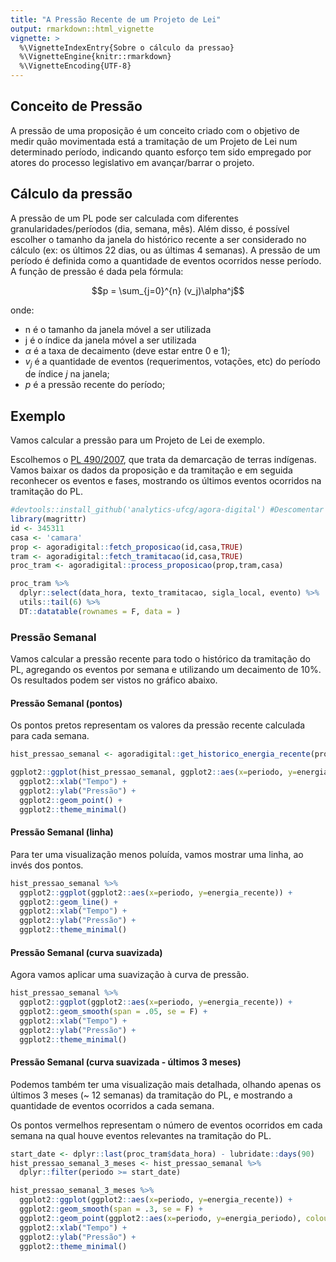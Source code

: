 ```yaml
---
title: "A Pressão Recente de um Projeto de Lei"
output: rmarkdown::html_vignette
vignette: >
  %\VignetteIndexEntry{Sobre o cálculo da pressao}
  %\VignetteEngine{knitr::rmarkdown}
  %\VignetteEncoding{UTF-8}
---
```


## Conceito de Pressão

A pressão de uma proposição é um conceito criado com o objetivo de medir quão movimentada está a tramitação de um Projeto de Lei num determinado período, indicando quanto esforço tem sido empregado por atores do processo legislativo em avançar/barrar o projeto.

## Cálculo da pressão

A pressão de um PL pode ser calculada com diferentes granularidades/períodos (dia, semana, mês). Além disso, é possível escolher o tamanho da janela do histórico recente a ser considerado no cálculo (ex: os últimos 22 dias, ou as últimas 4 semanas). A pressão de um período é definida como a quantidade de eventos ocorridos nesse período. A função de pressão é dada pela fórmula:

$$p = \sum_{j=0}^{n} (v_j)\alpha^j$$

onde:  

  - n é o tamanho da janela móvel a ser utilizada
  - j é o índice da janela móvel a ser utilizada
  - $\alpha$ é a taxa de decaimento (deve estar entre 0 e 1);  
  - $v_j$ é a quantidade de eventos (requerimentos, votações, etc) do período de índice $j$ na janela;  
  - $p$ é a pressão recente do período;  
  
## Exemplo

Vamos calcular a pressão para um Projeto de Lei de exemplo.

Escolhemos o [PL 490/2007](http://camara.gov.br/proposicoesWeb/fichadetramitacao?idProposicao=345311), que trata da demarcação de terras indígenas.
Vamos baixar os dados da proposição e da tramitação e em seguida reconhecer os eventos e fases, mostrando os últimos eventos ocorridos na tramitação do PL.

```r
#devtools::install_github('analytics-ufcg/agora-digital') #Descomentar para instalar o pacote
library(magrittr)
id <- 345311
casa <- 'camara'
prop <- agoradigital::fetch_proposicao(id,casa,TRUE)
tram <- agoradigital::fetch_tramitacao(id,casa,TRUE)
proc_tram <- agoradigital::process_proposicao(prop,tram,casa)

proc_tram %>%
  dplyr::select(data_hora, texto_tramitacao, sigla_local, evento) %>%
  utils::tail(6) %>%
  DT::datatable(rownames = F, data = )

```

### Pressão Semanal

Vamos calcular a pressão recente para todo o histórico da tramitação do PL, agregando os eventos por semana e utilizando um decaimento de 10%. Os resultados podem ser vistos no gráfico abaixo.

#### Pressão Semanal (pontos)

Os pontos pretos representam os valores da pressão recente calculada para cada semana.

```r
hist_pressao_semanal <- agoradigital::get_historico_energia_recente(proc_tram, granularidade = 's', decaimento = 0.1)

ggplot2::ggplot(hist_pressao_semanal, ggplot2::aes(x=periodo, y=energia_recente)) +
  ggplot2::xlab("Tempo") + 
  ggplot2::ylab("Pressão") +
  ggplot2::geom_point() +
  ggplot2::theme_minimal()
```

#### Pressão Semanal (linha)

Para ter uma visualização menos poluída, vamos mostrar uma linha, ao invés dos pontos.

```r
hist_pressao_semanal %>% 
  ggplot2::ggplot(ggplot2::aes(x=periodo, y=energia_recente)) +
  ggplot2::geom_line() +
  ggplot2::xlab("Tempo") + 
  ggplot2::ylab("Pressão") +
  ggplot2::theme_minimal()
```

#### Pressão Semanal (curva suavizada)

Agora vamos aplicar uma suavização à curva de pressão.

```r
hist_pressao_semanal %>% 
  ggplot2::ggplot(ggplot2::aes(x=periodo, y=energia_recente)) +
  ggplot2::geom_smooth(span = .05, se = F) +
  ggplot2::xlab("Tempo") + 
  ggplot2::ylab("Pressão") +
  ggplot2::theme_minimal()
```

#### Pressão Semanal (curva suavizada - últimos 3 meses)

Podemos também ter uma visualização mais detalhada, olhando apenas os últimos 3 meses (~ 12 semanas) da tramitação do PL, e mostrando a quantidade de eventos ocorridos a cada semana.

Os pontos vermelhos representam o número de eventos ocorridos em cada semana na qual houve eventos relevantes na tramitação do PL.

```r
start_date <- dplyr::last(proc_tram$data_hora) - lubridate::days(90)
hist_pressao_semanal_3_meses <- hist_pressao_semanal %>% 
  dplyr::filter(periodo >= start_date)

hist_pressao_semanal_3_meses %>% 
  ggplot2::ggplot(ggplot2::aes(x=periodo, y=energia_recente)) +
  ggplot2::geom_smooth(span = .3, se = F) +
  ggplot2::geom_point(ggplot2::aes(x=periodo, y=energia_periodo), colour='red', alpha=0.5, subset(hist_pressao_semanal_3_meses, energia_periodo > 0)) +
  ggplot2::xlab("Tempo") + 
  ggplot2::ylab("Pressão") +
  ggplot2::theme_minimal()
```
